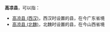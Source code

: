'''高凉县'''，可以指：
*[[高凉县_(西汉)|高凉县 (西汉)]]，西汉时设置的县，在今广东省境
*[[高凉县_(北魏)|高凉县 (北魏)]]，北魏时设置的县，在今山西省境

{{Disambig|G|Cat=三字中国县名消歧义}}